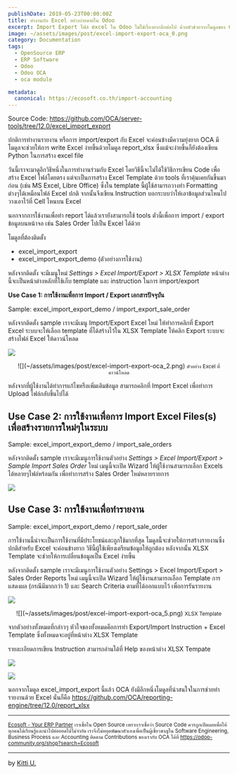 ```yaml
---
publishDate: 2019-05-23T00:00:00Z
title: ทำงานกับ Excel อย่างง่ายดายใน Odoo 
excerpt: Import Export ไฟล์ excel ใน Odoo ไม่ใช่เรื่องยากอีกต่อไป ด้วยตัวช่วยจากโมดูลของ OCA
image: ~/assets/images/post/excel-import-export-oca_0.png
category: Documentation
tags:
  - OpenSource ERP
  - ERP Software
  - Odoo
  - Odoo OCA
  - oca module

metadata:
  canonical: https://ecosoft.co.th/import-accounting
---
```


Source Code: https://github.com/OCA/server-tools/tree/12.0/excel_import_export

ปกติการทำงานรายงาน หรือการ import/export กับ Excel จะค่อนข้างมีความยุ่งยาก OCA มีโมดูลจะช่วยให้การ write Excel ง่ายขึ้นด้วยโมดูล report_xlsx  ซึ่งแม้จะง่ายขึ้นก็ยังต้องเขียน Python ในการสร้าง excel file

วันนี้เราจะมาดูอีกวิธีหนึ่งในการทำงานร่วมกับ Excel โดยวิธีนี้จะไม่ได้ใช้วิธีการเขียน Code เพื่อสร้าง Excel ไฟล์โดยตรง แต่จะเป็นการสร้าง Excel Template ด้วย tools ที่เราคุ้นเคยกันขึ้นมาก่อน (เช่น MS Excel, Libre Office) ซึ่งใน template นี้ผู้ใช้สามารถวางทำ Formatting ต่างๆได้เหมือนไฟล์ Excel ปกติ จากนั้นจึงเขียน Instruction บอกระบบว่าให้เอาข้อมูลส่วนไหนไปวางเอาไว้ที่ Cell ไหนบน Excel

นอกจากการใช้งานเพื่อทำ report ได้แล้วเรายังสามารถใช้ tools ตัวนี้เพื่อการ import / export ข้อมูลบนหน้าจอ เช่น Sales Order ไปเป็น Excel ได้ด้วย

โมดูลที่ต้องติดตั้ง
- excel_import_export
- excel_import_export_demo (ตัวอย่างการใช้งาน)

หลังจากติดตั้ง จะมีเมนูใหม่ *Settings > Excel Import/Export > XLSX Template* หน้าต่างนี้จะเป็นหน้าต่างหลักที่ใช้เก็บ template และ instruction ในการ import/export

**Use Case 1: การใช้งานเพื่อการ Import / Export เอกสารปัจจุบัน**

Sample: excel_import_export_demo / import_export_sale_order

หลังจากติดตั้ง sample เราจะมีเมนู Import/Export Excel ใหม่ ให้ทำการคลิกที่ Export Excel ระบบจะให้เลือก template ที่ได้สร้างไว้ใน XLSX Template ให้คลิก Export ระบบจะสร้างไฟล์ Excel ให้ดาวน์โหลด

![](~/assets/images/post/excel-import-export-oca_1.png)

<center>
![](~/assets/images/post/excel-import-export-oca_2.png)
<small>ตัวอย่าง Excel ที่ดาวน์โหลด</small>
</center>

หลังจากที่ผู้ใช้งานได้ทำการแก้ไขหรือเพิ่มเติมข้อมูล สามารถคลิกที่ Import Excel เพื่อทำการ Upload ไฟล์กลับขึ้นไปได้

## Use Case 2: การใช้งานเพื่อการ Import Excel Files(s) เพื่อสร้างรายการใหม่ๆในระบบ

Sample: excel_import_export_demo / import_sale_orders

หลังจากติดตั้ง sample เราจะมีเมนูการใช้งานตัวอย่าง *Settings > Excel Import/Export > Sample Import Sales Order* ใหม่ เมนูนี้จะเปิด Wizard ให้ผู้ใช้งานสามารถเลือก Excels ได้หลายๆไฟล์หร้อมกัน เพื่อทำการสร้าง Sales Order ใหม่หลายรายการ

![](~/assets/images/post/excel-import-export-oca_3.png)

## Use Case 3: การใช้งานเพื่อทำรายงาน

Sample: excel_import_export_demo / report_sale_order

การใช้งานนี้น่าจะเป็นการใช้งานที่มีประโยชน์และถูกใช้มากที่สุด โมดูลนี้จะช่วยให้การสร้างรายงานซึ่งปกติสำหรับ Excel จะค่อนข้างยาก วิธีนี้ผู้ใช้เพียงเตรียมข้อมูลให้ถูกต้อง หลังจากนั้น XLSX Template จะช่วยให้การเปลี่ยนข้อมูลเป็น Excel ง่ายขึ้น

หลังจากติดตั้ง sample เราจะมีเมนูการใช้งานตัวอย่าง Settings > Excel Import/Export > Sales Order Reports ใหม่ เมนูนี้จะเปิด Wizard ให้ผู้ใช้งานสามารถเลือก Template การแสดงผล (กรณีมีมากกว่า 1) และ Search Criteria ตามที่ได้ออกแบบไว้ เพื่อการรันรายงาน

![](~/assets/images/post/excel-import-export-oca_4.png)

<center>
![](~/assets/images/post/excel-import-export-oca_5.png)
<small>XLSX Template</small>
</center>

จากตัวอย่างทั้งหมดที่กล่าวๆ หัวใจของทั้งหมดคือการทำ Export/Import Instruction + Excel Template ซึ่งทั้งหมดจะอยู่ที่หน้าต่าง XLSX Template

รายละเอียดการเขียน Instruction สามารถอ่านได้ที่ Help ของหน้าต่าง XLSX Tempate

![](~/assets/images/post/excel-import-export-oca_6.png)

![](~/assets/images/post/excel-import-export-oca_7.png)

นอกจากโมดูล excel_import_export นี้แล้ว OCA ยังมีอีกหนึ่งโมดูลที่น่าสนใจในการช่วยทำรายงานด้วย Excel นั่นก็คือ
https://github.com/OCA/reporting-engine/tree/12.0/report_xlsx

---
<small><a href="https://ecosoft.co.th/">Ecosoft - Your ERP Partner</a>
เราเชื่อใน Open Source เพราะเราเชื่อว่า Source Code ควรถูกเปิดเผยเพื่อให้ทุกคนได้เรียนรู้และนำไปต่อยอดได้ไม่จำกัด
เราจึงไม่หยุดพัฒนาตัวเองเพื่อเป็นผู้เชี่ยวชาญใน Software Engineering, Business Process และ Accounting
ติดตาม Contributions ของเรากับ OCA ได้ที่ https://odoo-community.org/shop?search=Ecosoft</small>

---

by <a href="https://twitter.com/kittiup">Kitti U.</a>


